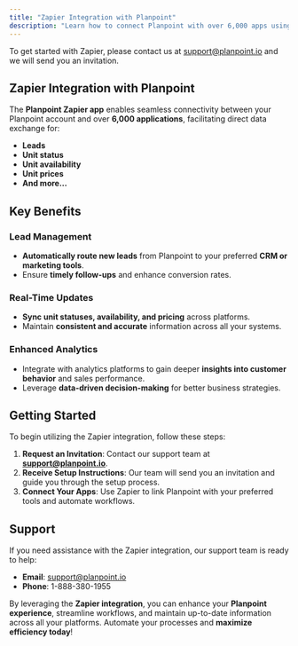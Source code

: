```yaml
---
title: "Zapier Integration with Planpoint"
description: "Learn how to connect Planpoint with over 6,000 apps using Zapier."
---
```


<Note>To get started with Zapier, please contact us at support@planpoint.io and we will send you an invitation.</Note>

## Zapier Integration with Planpoint

The **Planpoint Zapier app** enables seamless connectivity between your Planpoint account and over **6,000 applications**, facilitating direct data exchange for:

- **Leads**
- **Unit status**
- **Unit availability**
- **Unit prices**
- **And more...**

## Key Benefits

### Lead Management
- **Automatically route new leads** from Planpoint to your preferred **CRM or marketing tools**.
- Ensure **timely follow-ups** and enhance conversion rates.

### Real-Time Updates
- **Sync unit statuses, availability, and pricing** across platforms.
- Maintain **consistent and accurate** information across all your systems.

### Enhanced Analytics
- Integrate with analytics platforms to gain deeper **insights into customer behavior** and sales performance.
- Leverage **data-driven decision-making** for better business strategies.

## Getting Started

To begin utilizing the Zapier integration, follow these steps:

1. **Request an Invitation**: Contact our support team at **support@planpoint.io**.
2. **Receive Setup Instructions**: Our team will send you an invitation and guide you through the setup process.
3. **Connect Your Apps**: Use Zapier to link Planpoint with your preferred tools and automate workflows.

## Support

If you need assistance with the Zapier integration, our support team is ready to help:

- **Email**: support@planpoint.io
- **Phone**: 1-888-380-1955


<Tip>By leveraging the **Zapier integration**, you can enhance your **Planpoint experience**, streamline workflows, and maintain up-to-date information across all your platforms. Automate your processes and **maximize efficiency today**!</Tip>
